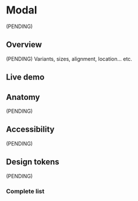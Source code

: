 


<Meta title="Components/Modal" />

# Modal

(PENDING)

## Overview

(PENDING) Variants, sizes, alignment, location... etc.

## Live demo

<LiveDemo
  canvasHeight="50rem"
  story={Stories.Example}
  urlHtml="https://devoinc.github.io/genesys-styles"
  urlReact="https://devoinc.github.io/genesys-ui/?path=/docs/components-feedback-inlinemessage--docs"
/>

## Anatomy

(PENDING)

## Accessibility

(PENDING)

## Design tokens

(PENDING)

### Complete list

<DesignTokensList componentName="modal" />
